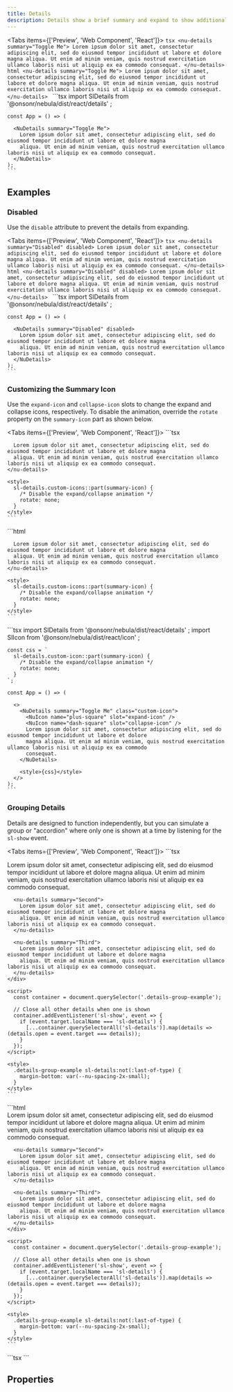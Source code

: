 ```yaml
---
title: Details
description: Details show a brief summary and expand to show additional content.
---
```



<!-- cspell:dictionaries lorem-ipsum -->

<Tabs items={['Preview', 'Web Component', 'React']}>
  <Tab value="Preview">
    ```tsx
    <nu-details summary="Toggle Me">
      Lorem ipsum dolor sit amet, consectetur adipiscing elit, sed do eiusmod tempor incididunt ut labore et dolore magna
      aliqua. Ut enim ad minim veniam, quis nostrud exercitation ullamco laboris nisi ut aliquip ex ea commodo consequat.
    </nu-details>
    ```
  </Tab>
  <Tab value="Web Component">
    ```html
    <nu-details summary="Toggle Me">
      Lorem ipsum dolor sit amet, consectetur adipiscing elit, sed do eiusmod tempor incididunt ut labore et dolore magna
      aliqua. Ut enim ad minim veniam, quis nostrud exercitation ullamco laboris nisi ut aliquip ex ea commodo consequat.
    </nu-details>
    ```
  </Tab>
  <Tab value="React">
    ```tsx
    import SlDetails from '@onsonr/nebula/dist/react/details'
    ;
    
    const App = () => (
      
      <NuDetails summary="Toggle Me">
        Lorem ipsum dolor sit amet, consectetur adipiscing elit, sed do eiusmod tempor incididunt ut labore et dolore magna
        aliqua. Ut enim ad minim veniam, quis nostrud exercitation ullamco laboris nisi ut aliquip ex ea commodo consequat.
      </NuDetails>
    );
    ```
  </Tab>
</Tabs>

## Examples

### Disabled

Use the `disable` attribute to prevent the details from expanding.

<Tabs items={['Preview', 'Web Component', 'React']}>
  <Tab value="Preview">
    ```tsx
    <nu-details summary="Disabled" disabled>
      Lorem ipsum dolor sit amet, consectetur adipiscing elit, sed do eiusmod tempor incididunt ut labore et dolore magna
      aliqua. Ut enim ad minim veniam, quis nostrud exercitation ullamco laboris nisi ut aliquip ex ea commodo consequat.
    </nu-details>
    ```
  </Tab>
  <Tab value="Web Component">
    ```html
    <nu-details summary="Disabled" disabled>
      Lorem ipsum dolor sit amet, consectetur adipiscing elit, sed do eiusmod tempor incididunt ut labore et dolore magna
      aliqua. Ut enim ad minim veniam, quis nostrud exercitation ullamco laboris nisi ut aliquip ex ea commodo consequat.
    </nu-details>
    ```
  </Tab>
  <Tab value="React">
    ```tsx
    import SlDetails from '@onsonr/nebula/dist/react/details'
    ;
    
    const App = () => (
      
      <NuDetails summary="Disabled" disabled>
        Lorem ipsum dolor sit amet, consectetur adipiscing elit, sed do eiusmod tempor incididunt ut labore et dolore magna
        aliqua. Ut enim ad minim veniam, quis nostrud exercitation ullamco laboris nisi ut aliquip ex ea commodo consequat.
      </NuDetails>
    );
    ```
  </Tab>
</Tabs>

### Customizing the Summary Icon

Use the `expand-icon` and `collapse-icon` slots to change the expand and collapse icons, respectively. To disable the animation, override the `rotate` property on the `summary-icon` part as shown below.

<Tabs items={['Preview', 'Web Component', 'React']}>
  <Tab value="Preview">
    ```tsx
    <nu-details summary="Toggle Me" class="custom-icons">
      <nu-icon name="plus-square" slot="expand-icon"></nu-icon>
      <nu-icon name="dash-square" slot="collapse-icon"></nu-icon>
    
      Lorem ipsum dolor sit amet, consectetur adipiscing elit, sed do eiusmod tempor incididunt ut labore et dolore magna
      aliqua. Ut enim ad minim veniam, quis nostrud exercitation ullamco laboris nisi ut aliquip ex ea commodo consequat.
    </nu-details>
    
    <style>
      sl-details.custom-icons::part(summary-icon) {
        /* Disable the expand/collapse animation */
        rotate: none;
      }
    </style>
    ```
  </Tab>
  <Tab value="Web Component">
    ```html
    <nu-details summary="Toggle Me" class="custom-icons">
      <nu-icon name="plus-square" slot="expand-icon"></nu-icon>
      <nu-icon name="dash-square" slot="collapse-icon"></nu-icon>
    
      Lorem ipsum dolor sit amet, consectetur adipiscing elit, sed do eiusmod tempor incididunt ut labore et dolore magna
      aliqua. Ut enim ad minim veniam, quis nostrud exercitation ullamco laboris nisi ut aliquip ex ea commodo consequat.
    </nu-details>
    
    <style>
      sl-details.custom-icons::part(summary-icon) {
        /* Disable the expand/collapse animation */
        rotate: none;
      }
    </style>
    ```
  </Tab>
  <Tab value="React">
    ```tsx
    import SlDetails from '@onsonr/nebula/dist/react/details'
    ;
    import SlIcon from '@onsonr/nebula/dist/react/icon'
    ;
    
    const css = `
      sl-details.custom-icon::part(summary-icon) {
        /* Disable the expand/collapse animation */
        rotate: none;
      }
    `;
    
    const App = () => (
      
      <>
        <NuDetails summary="Toggle Me" class="custom-icon">
          <NuIcon name="plus-square" slot="expand-icon" />
          <NuIcon name="dash-square" slot="collapse-icon" />
          Lorem ipsum dolor sit amet, consectetur adipiscing elit, sed do eiusmod tempor incididunt ut labore et dolore
          magna aliqua. Ut enim ad minim veniam, quis nostrud exercitation ullamco laboris nisi ut aliquip ex ea commodo
          consequat.
        </NuDetails>
    
        <style>{css}</style>
      </>
    );
    ```
  </Tab>
</Tabs>

### Grouping Details

Details are designed to function independently, but you can simulate a group or "accordion" where only one is shown at a time by listening for the `sl-show` event.

<Tabs items={['Preview', 'Web Component', 'React']}>
  <Tab value="Preview">
    ```tsx
    <div class="details-group-example">
      <nu-details summary="First" open>
        Lorem ipsum dolor sit amet, consectetur adipiscing elit, sed do eiusmod tempor incididunt ut labore et dolore magna
        aliqua. Ut enim ad minim veniam, quis nostrud exercitation ullamco laboris nisi ut aliquip ex ea commodo consequat.
      </nu-details>
    
      <nu-details summary="Second">
        Lorem ipsum dolor sit amet, consectetur adipiscing elit, sed do eiusmod tempor incididunt ut labore et dolore magna
        aliqua. Ut enim ad minim veniam, quis nostrud exercitation ullamco laboris nisi ut aliquip ex ea commodo consequat.
      </nu-details>
    
      <nu-details summary="Third">
        Lorem ipsum dolor sit amet, consectetur adipiscing elit, sed do eiusmod tempor incididunt ut labore et dolore magna
        aliqua. Ut enim ad minim veniam, quis nostrud exercitation ullamco laboris nisi ut aliquip ex ea commodo consequat.
      </nu-details>
    </div>
    
    <script>
      const container = document.querySelector('.details-group-example');
    
      // Close all other details when one is shown
      container.addEventListener('sl-show', event => {
        if (event.target.localName === 'sl-details') {
          [...container.querySelectorAll('sl-details')].map(details => (details.open = event.target === details));
        }
      });
    </script>
    
    <style>
      .details-group-example sl-details:not(:last-of-type) {
        margin-bottom: var(--nu-spacing-2x-small);
      }
    </style>
    ```
  </Tab>
  <Tab value="Web Component">
    ```html
    <div class="details-group-example">
      <nu-details summary="First" open>
        Lorem ipsum dolor sit amet, consectetur adipiscing elit, sed do eiusmod tempor incididunt ut labore et dolore magna
        aliqua. Ut enim ad minim veniam, quis nostrud exercitation ullamco laboris nisi ut aliquip ex ea commodo consequat.
      </nu-details>
    
      <nu-details summary="Second">
        Lorem ipsum dolor sit amet, consectetur adipiscing elit, sed do eiusmod tempor incididunt ut labore et dolore magna
        aliqua. Ut enim ad minim veniam, quis nostrud exercitation ullamco laboris nisi ut aliquip ex ea commodo consequat.
      </nu-details>
    
      <nu-details summary="Third">
        Lorem ipsum dolor sit amet, consectetur adipiscing elit, sed do eiusmod tempor incididunt ut labore et dolore magna
        aliqua. Ut enim ad minim veniam, quis nostrud exercitation ullamco laboris nisi ut aliquip ex ea commodo consequat.
      </nu-details>
    </div>
    
    <script>
      const container = document.querySelector('.details-group-example');
    
      // Close all other details when one is shown
      container.addEventListener('sl-show', event => {
        if (event.target.localName === 'sl-details') {
          [...container.querySelectorAll('sl-details')].map(details => (details.open = event.target === details));
        }
      });
    </script>
    
    <style>
      .details-group-example sl-details:not(:last-of-type) {
        margin-bottom: var(--nu-spacing-2x-small);
      }
    </style>
    ```
  </Tab>
  <Tab value="React">
    ```tsx
    ```
  </Tab>
</Tabs>

## Properties

<AutoTypeTable path="./src/components/details/details.component.ts" name="NuDetails" />

